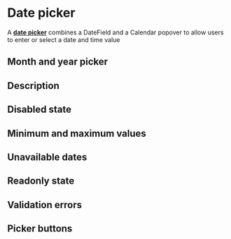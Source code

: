 

<Meta of={DatePickerStories} />

# Date picker

A <a href="https://react-spectrum.adobe.com/react-aria/DatePicker.html" target="_bank">**date picker**</a> combines a DateField and a Calendar popover to allow users to enter or select a date and time value

<Canvas of={DatePickerStories.BasicExample} />

## Month and year picker 

<Canvas of={DatePickerStories.MonthAndYearPickers} />

## Description

<Canvas of={DatePickerStories.DatePickerDescription} />

## Disabled state  

<Canvas of={DatePickerStories.DisabledState} />

## Minimum and maximum values

<Canvas of={DatePickerStories.MinimumAndMaximumValues} />

## Unavailable dates

<Canvas of={DatePickerStories.UnavailableDates} />

## Readonly state

<Canvas of={DatePickerStories.ReadOnlyState} />

## Validation errors

<Canvas of={DatePickerStories.ValidationErrors} />

## Picker buttons

<Canvas of={DatePickerStories.PickerButtons} />